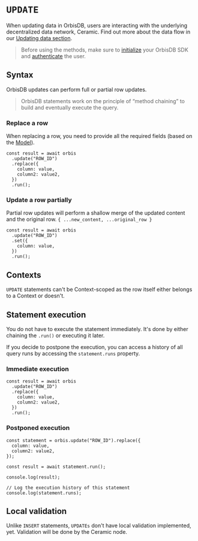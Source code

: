 # `UPDATE`

When updating data in OrbisDB, users are interacting with the underlying decentralized data network,
Ceramic. Find out more about the data flow in our
[Updating data section](/databases/orbisdb-managing-data/update).

> Before using the methods, make sure to [initialize](/databases/orbisdb-sdk-reference) your OrbisDB
> SDK and [authenticate](/databases/orbisdb-sdk-reference/auth) the user.

## Syntax

OrbisDB updates can perform full or partial row updates.

> OrbisDB statements work on the principle of “method chaining” to build and eventually execute the
> query.

### Replace a row

When replacing a row, you need to provide all the required fields (based on the
[Model](/databases/orbisdb-managing-data/models)).

```tsx
const result = await orbis
  .update("ROW_ID")
  .replace({
    column: value,
    column2: value2,
  })
  .run();
```

### Update a row partially

Partial row updates will perform a shallow merge of the updated content and the original row.
`{ ...new_content, ...original_row }`

```tsx
const result = await orbis
  .update("ROW_ID")
  .set({
    column: value,
  })
  .run();
```

## Contexts

`UPDATE` statements can't be Context-scoped as the row itself either belongs to a Context or
doesn't.

## Statement execution

You do not have to execute the statement immediately. It's done by either chaining the `.run()` or
executing it later.

If you decide to postpone the execution, you can access a history of all query runs by accessing the
`statement.runs` property.

### Immediate execution

```tsx
const result = await orbis
  .update("ROW_ID")
  .replace({
    column: value,
    column2: value2,
  })
  .run();
```

### Postponed execution

```tsx
const statement = orbis.update("ROW_ID").replace({
  column: value,
  column2: value2,
});

const result = await statement.run();

console.log(result);

// Log the execution history of this statement
console.log(statement.runs);
```

## Local validation

Unlike `INSERT` statements, `UPDATEs` don't have local validation implemented, yet. Validation will
be done by the Ceramic node.
